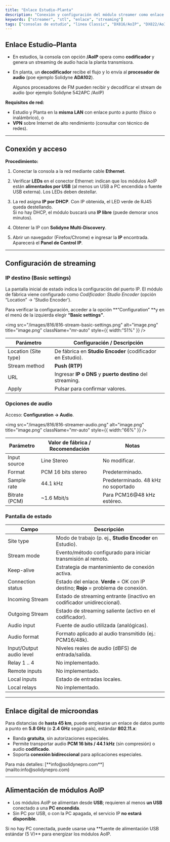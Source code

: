 ```yaml
---
title: "Enlace Estudio-Planta"
description: "Conexión y configuración del módulo streamer como enlace STL."
keywords: ["streamer", "stl", "enlace", "streaming"]
tags: ["consolas de estudio", "linea Classic", "DX816/AoIP", "DX822/AoIP"]
---
```



## Enlace Estudio–Planta

- En estudios, la consola con opción **/AoIP** opera como **codificador** y genera un streaming de audio hacia la planta transmisora.
- En planta, un **decodificador** recibe el flujo y lo envía al **procesador de audio** (poe ejemplo Solidyne **ADA102**).

  Algunos procesadores de FM pueden recibir y decodificar el stream de audio (por ejemplo Solidyne 542APC /AoIP)

**Requisitos de red:**

- Estudio y Planta en la **misma LAN** con enlace punto a punto (físico o inalámbrico), o
- **VPN** sobre Internet de alto rendimiento (consultar con técnico de redes).

---

## Conexión y acceso

**Procedimiento:**

1. Conectar la consola a la red mediante cable **Ethernet**.
2. Verificar **LEDs** en el conector Ethernet: indican que los módulos AoIP están **alimentados por USB** (al menos un USB a PC encendida o fuente USB externa). Los LEDs deben destellar.
3. La red asigna **IP por DHCP**. Con IP obtenida, el LED verde de RJ45 queda destellando.\
   Si no hay DHCP, el módulo buscará una **IP libre** (puede demorar unos minutos).
4. Obtener la IP con **Solidyne Multi-Discovery**.

   <discovery />
5. Abrir un navegador (Firefox/Chrome) e ingresar la **IP** encontrada. Aparecerá el **Panel de Control IP**.

---

## Configuración de streaming

### **IP destino (Basic settings)**

La pantalla inicial de estado indica la configuración del puerto IP. El módulo de fábrica viene configurado como _Codificador: Studio Encoder_ (opción “Location” → 'Studio Encoder').

Para verificar la configuración, acceder a la opción \*\*“Configuration” \*\*y en el menú de la izquierda elegir **“Basic settings”**.

<img
  src="/images/816/816-stream-basic-settings.png"
  alt="image.png"
  title="image.png"
  className="mr-auto"
  style={{ width:"51%" }}
/>

| Parámetro            | Configuración / Descripción                                |
| -------------------- | ---------------------------------------------------------- |
| Location (Site type) | De fábrica en **Studio Encoder** (codificador en Estudio). |
| Stream method        | **Push (RTP)**                                             |
| URL                  | Ingresar **IP o DNS** y **puerto destino** del streaming.  |
| Apply                | Pulsar para confirmar valores.                             |


### Opciones de audio

Acceso: **Configuration → Audio**.

<img
  src="/images/816/816-streamer-audio.png"
  alt="image.png"
  title="image.png"
  className="mr-auto"
  style={{ width:"66%" }}
/>

| Parámetro     | Valor de fábrica / Recomendación | Notas                               |
| ------------- | -------------------------------- | ----------------------------------- |
| Input source  | Line Stereo                      | No modificar.                       |
| Format        | PCM 16 bits stereo               | Predeterminado.                     |
| Sample rate   | 44.1 kHz                         | Predeterminado. 48 kHz no soportado |
| Bitrate (PCM) | ~1.6 Mbit/s                      | Para PCM16@48 kHz estéreo.          |


### Pantalla de estado

| Campo                    | Descripción                                                                        |
| ------------------------ | ---------------------------------------------------------------------------------- |
| Site type                | Modo de trabajo (p. ej., **Studio Encoder** en Estudio).                           |
| Stream mode              | Evento/método configurado para iniciar transmisión al remoto.                      |
| Keep-alive               | Estrategia de mantenimiento de conexión activa.                                    |
| Connection status        | Estado del enlace. **Verde** = OK con IP destino; **Rojo** = problema de conexión. |
| Incoming Stream          | Estado de streaming entrante (inactivo en codificador unidireccional).             |
| Outgoing Stream          | Estado de streaming saliente (activo en el codificador).                           |
| Audio input              | Fuente de audio utilizada (analógicas).                                            |
| Audio format             | Formato aplicado al audio transmitido (ej.: PCM16/48k).                            |
| Input/Output audio level | Niveles reales de audio (dBFS) de entrada/salida.                                  |
| Relay 1 .. 4             | No implementado.                                                                   |
| Remote inputs            | No implementado.                                                                   |
| Local inputs             | Estado de entradas locales.                                                        |
| Local relays             | No implementado.                                                                   |

---

## Enlace digital de microondas

Para distancias de **hasta 45 km**, puede emplearse un enlace de datos punto a punto en **5.8 GHz** (o **2.4 GHz** según país), estándar **802.11.x**:

- Banda **gratuita**, sin autorizaciones especiales.
- Permite transportar audio **PCM 16 bits / 44.1 kHz** (sin compresión) o audio **codificado**.
- Soporta **conexión bidireccional** para aplicaciones especiales.

<Info>
  Para más detalles: [**info@solidynepro.com**](mailto:info@solidynepro.com)
</Info>

---

## Alimentación de módulos AoIP

- Los módulos AoIP se alimentan desde **USB**; requieren al menos **un USB** conectado a una **PC encendida**.
- Sin PC por USB, o con la PC apagada, el servicio IP **no estará disponible**.

<Note>
  Si no hay PC conectada, puede usarse una **fuente de alimentación USB estándar (5 V)** para energizar los módulos AoIP.
</Note>
